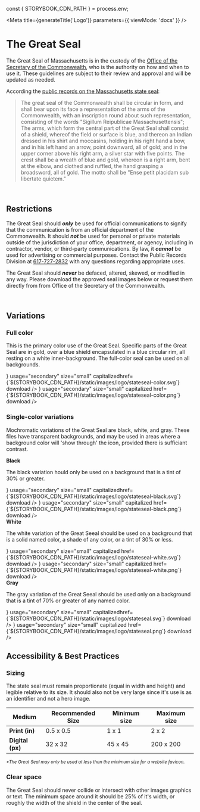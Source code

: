 
const { STORYBOOK_CDN_PATH } = process.env;

<Meta
  title={generateTitle('Logo')}
  parameters={{
    viewMode: 'docs'
  }}
/>

# The Great Seal

<Canvas withSource="none" withToolbar>
  <Story story={stories.sealExample} />
  <Story story={stories.sealColorExample} />
</Canvas>

The Great Seal of Massachusetts is in the custody of the [Office of the Secretary of the Commonwealth](http://www.sec.state.ma.us), who is the authority on how and when to use it. These guidelines are subject to their review and approval and will be updated as needed.

According the [public records on the Massachusetts state seal](https://www.sec.state.ma.us/pre/presea/sealhis.htm):
>The great seal of the Commonwealth shall be circular in form, and shall bear upon its face a representation of the arms of the Commonwealth, with an inscription round about such representation, consisting of the words "Sigillum Reipublicae Massachusettensis";
> The arms, which form the central part of the Great Seal shall consist of a shield, whereof the field or surface is blue, and thereon an Indian dressed in his shirt and moccasins, holding in his right hand a bow, and in his left hand an arrow, point downward, all of gold; and in the upper corner above his right arm, a silver star with five points. The crest shall be a wreath of blue and gold, whereon is a right arm, bent at the elbow, and clothed and ruffled, the hand grasping a broadsword, all of gold. The motto shall be "Ense petit placidam sub libertate quietem."

<br />

## Restrictions

The Great Seal should ***only*** be used for official communications to signify that the communication is from an official department of the Commonwealth. It should ***not*** be used for personal or private materials outside of the jurisdiction of your office, department, or agency, including in contractor, vendor, or third-party communications. By law, it ***cannot*** be used for advertising or commercial purposes. Contact the Public Records Division at [617-727-2832](tel:6177272832) with any questions regarding appropriate uses.

The Great Seal should ***never*** be defaced, altered, skewed, or modified in any way. Please download the approved seal images below or request them directly from  from Office of the Secretary of the Commonwealth.

<br />

## Variations

<div className="ma__row">
	<h3>Full color</h3>
  <ColorSwatch value="#00649b" width={20} height={20} copiable={false} inline />
  <ColorSwatch value="#fdb827" width={20} height={20} copiable={false} inline />
  <ColorSwatch value="#ffffff" width={20} height={20} copiable={false} inline />
</div>

This is the primary color use of the Great Seal. Specific parts of the Great Seal are in gold, over a blue shield encapsulated in a blue circular rim, all resting on a white inner-background. The full-color seal can be used on all backgrounds.

<Canvas withSource="none">
  <Story story={stories.sealColor} />
  <Story story={stories.sealColorBGLight} />
  <Story story={stories.sealColorBGDark} />
	<ButtonWithIcon text="SVG" icon={<IconDownload />} usage="secondary" size="small" capitalizedhref={`${STORYBOOK_CDN_PATH}/static/images/logo/stateseal-color.svg`} download />
  <ButtonWithIcon text="PNG (200 x 200 px)" icon={<IconDownload />} usage="secondary" size="small" capitalized href={`${STORYBOOK_CDN_PATH}/static/images/logo/stateseal-color.png`} download />
</Canvas>

### Single-color variations

Mochromatic variations of the Great Seal are black, white, and gray. These files have transparent backgrounds, and may be used in areas where a background color will 'show through' the icon, provided there is sufficiant contrast.

<div className="ma__row">
	<strong>Black</strong>
  <ColorSwatch value="#000000" width={20} height={20} copiable={false} inline />
</div>

The black variation hould only be used on a background that is a tint of 30% or greater.

<Canvas withSource="none">
  <Story story={stories.sealBlack} />
  <Story story={stories.sealBlackBGLight} />
  <Story story={stories.sealBlackBGLight1} />
	<ButtonWithIcon text="SVG" icon={<IconDownload />} usage="secondary" size="small" capitalizedhref={`${STORYBOOK_CDN_PATH}/static/images/logo/stateseal-black.svg`} download />
  <ButtonWithIcon text="PNG (200 x 200 px)" icon={<IconDownload />} usage="secondary" size="small" capitalized href={`${STORYBOOK_CDN_PATH}/static/images/logo/stateseal-black.png`} download />
</Canvas>

<div className="ma__row">
	<strong>White</strong>
  <ColorSwatch value="#FFFFFF" width={20} height={20} copiable={false} inline />
</div>

The white variation of the Great Seeal should be used on a background that is a solid named color, a shade of any color, or a tint of 30% or less.

<Canvas withSource="none">
  <Story story={stories.sealWhiteBGDark} />
  <Story story={stories.sealWhiteBGDark1} />
	<ButtonWithIcon text="SVG" icon={<IconDownload />} usage="secondary" size="small" capitalized href={`${STORYBOOK_CDN_PATH}/static/images/logo/stateseal-white.svg`} download />
  <ButtonWithIcon text="PNG (200 x 200 px)" icon={<IconDownload />} usage="secondary" size="small" capitalized href={`${STORYBOOK_CDN_PATH}/static/images/logo/stateseal-white.png`} download />
</Canvas>

<div className="ma__row">
	<strong>Gray</strong>
  <ColorSwatch value="#777777" width={20} height={20} copiable={false} inline />
</div>

The gray variation of the Great Seeal should be used only on a background that is a tint of 70% or greater of any named color.

<Canvas withSource="none">
  <Story story={stories.seal} />
  <Story story={stories.sealBGLight} />
  <Story story={stories.sealBGLight1} />
	<ButtonWithIcon text="SVG" icon={<IconDownload />} usage="secondary" size="small" capitalizedhref={`${STORYBOOK_CDN_PATH}/static/images/logo/stateseal.svg`} download />
  <ButtonWithIcon text="PNG (200 x 200 px)" icon={<IconDownload />} usage="secondary" size="small" capitalized href={`${STORYBOOK_CDN_PATH}/static/images/logo/stateseal.png`} download />
</Canvas>

<br />

## Accessibility & Best Practices

### Sizing

The state seal must remain proportionate (equal in width and height) and legible relative to its size. It should also not be very large since it's use is as an identifier and not a hero image.

| Medium | Recommended Size | Minimum size | Maximum size |
|---|---|---|---|
| **Print (in)** | 0.5 x 0.5 | 1 x 1 | 2 x 2 |
| **Digital (px)** | 32 x 32 | 45 x 45 | 200 x 200 |

<p>
	<small>
		<em>*The Great Seal may only be used at less than the minimum size for a website favicon.</em>
	</small>
</p>

### Clear space

The Great Seal should never collide or intersect with other images graphics or text. The minimum space around it should be 25% of it's width, or roughly the width of the shield in the center of the seal.
